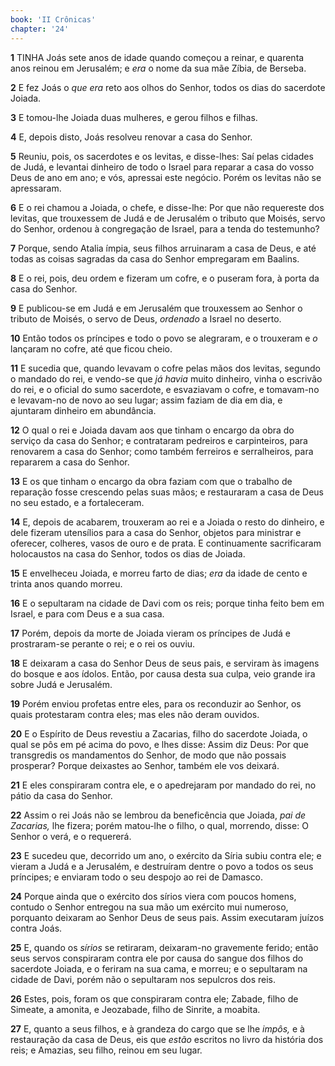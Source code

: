 ```yaml
---
book: 'II Crônicas'
chapter: '24'
---
```


**1** TINHA Joás sete anos de idade quando começou a reinar, e quarenta anos reinou em Jerusalém; e _era_ o nome da sua mãe Zíbia, de Berseba.

**2** E fez Joás o _que era_ reto aos olhos do Senhor, todos os dias do sacerdote Joiada.

**3** E tomou-lhe Joiada duas mulheres, e gerou filhos e filhas.

**4** E, depois disto, Joás resolveu renovar a casa do Senhor.

**5** Reuniu, pois, os sacerdotes e os levitas, e disse-lhes: Saí pelas cidades de Judá, e levantai dinheiro de todo o Israel para reparar a casa do vosso Deus de ano em ano; e vós, apressai este negócio. Porém os levitas não se apressaram.

**6** E o rei chamou a Joiada, o chefe, e disse-lhe: Por que não requereste dos levitas, que trouxessem de Judá e de Jerusalém o tributo que Moisés, servo do Senhor, ordenou à congregação de Israel, para a tenda do testemunho?

**7** Porque, sendo Atalia ímpia, seus filhos arruinaram a casa de Deus, e até todas as coisas sagradas da casa do Senhor empregaram em Baalins.

**8** E o rei, pois, deu ordem e fizeram um cofre, e o puseram fora, à porta da casa do Senhor.

**9** E publicou-se em Judá e em Jerusalém que trouxessem ao Senhor o tributo de Moisés, o servo de Deus, _ordenado_ a Israel no deserto.

**10** Então todos os príncipes e todo o povo se alegraram, e o trouxeram e _o_ lançaram no cofre, até que ficou cheio.

**11** E sucedia que, quando levavam o cofre pelas mãos dos levitas, segundo o mandado do rei, e vendo-se que _já havia_ muito dinheiro, vinha o escrivão do rei, e o oficial do sumo sacerdote, e esvaziavam o cofre, e tomavam-no e levavam-no de novo ao seu lugar; assim faziam de dia em dia, e ajuntaram dinheiro em abundância.

**12** O qual o rei e Joiada davam aos que tinham o encargo da obra do serviço da casa do Senhor; e contrataram pedreiros e carpinteiros, para renovarem a casa do Senhor; como também ferreiros e serralheiros, para repararem a casa do Senhor.

**13** E os que tinham o encargo da obra faziam com que o trabalho de reparação fosse crescendo pelas suas mãos; e restauraram a casa de Deus no seu estado, e a fortaleceram.

**14** E, depois de acabarem, trouxeram ao rei e a Joiada o resto do dinheiro, e dele fizeram utensílios para a casa do Senhor, objetos para ministrar e oferecer, colheres, vasos de ouro e de prata. E continuamente sacrificaram holocaustos na casa do Senhor, todos os dias de Joiada.

**15** E envelheceu Joiada, e morreu farto de dias; _era_ da idade de cento e trinta anos quando morreu.

**16** E o sepultaram na cidade de Davi com os reis; porque tinha feito bem em Israel, e para com Deus e a sua casa.

**17** Porém, depois da morte de Joiada vieram os príncipes de Judá e prostraram-se perante o rei; e o rei os ouviu.

**18** E deixaram a casa do Senhor Deus de seus pais, e serviram às imagens do bosque e aos ídolos. Então, por causa desta sua culpa, veio grande ira sobre Judá e Jerusalém.

**19** Porém enviou profetas entre eles, para os reconduzir ao Senhor, os quais protestaram contra eles; mas eles não deram ouvidos.

**20** E o Espírito de Deus revestiu a Zacarias, filho do sacerdote Joiada, o qual se pôs em pé acima do povo, e lhes disse: Assim diz Deus: Por que transgredis os mandamentos do Senhor, de modo que não possais prosperar? Porque deixastes ao Senhor, também ele vos deixará.

**21** E eles conspiraram contra ele, e o apedrejaram por mandado do rei, no pátio da casa do Senhor.

**22** Assim o rei Joás não se lembrou da beneficência que Joiada, _pai de Zacarias,_ lhe fizera; porém matou-lhe o filho, o qual, morrendo, disse: O Senhor o verá, e o requererá.

**23** E sucedeu que, decorrido um ano, o exército da Síria subiu contra ele; e vieram a Judá e a Jerusalém, e destruíram dentre o povo a todos os seus príncipes; e enviaram todo o seu despojo ao rei de Damasco.

**24** Porque ainda que o exército dos sírios viera com poucos homens, contudo o Senhor entregou na sua mão um exército mui numeroso, porquanto deixaram ao Senhor Deus de seus pais. Assim executaram juízos contra Joás.

**25** E, quando os _sírios_ se retiraram, deixaram-no gravemente ferido; então seus servos conspiraram contra ele por causa do sangue dos filhos do sacerdote Joiada, e o feriram na sua cama, e morreu; e o sepultaram na cidade de Davi, porém não o sepultaram nos sepulcros dos reis.

**26** Estes, pois, foram os que conspiraram contra ele; Zabade, filho de Simeate, a amonita, e Jeozabade, filho de Sinrite, a moabita.

**27** E, quanto a seus filhos, e à grandeza do cargo que se lhe _impôs,_ e à restauração da casa de Deus, eis que _estão_ escritos no livro da história dos reis; e Amazias, seu filho, reinou em seu lugar.

